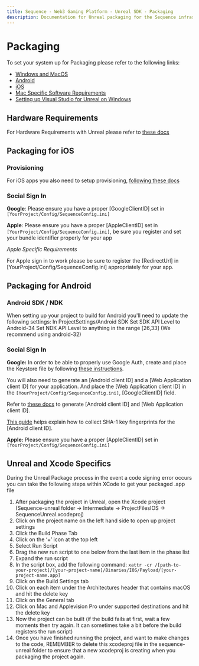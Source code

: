 ```yaml
---
title: Sequence - Web3 Gaming Platform - Unreal SDK - Packaging
description: Documentation for Unreal packaging for the Sequence infrastructure stack for web3 gaming.
---
```


# Packaging

To set your system up for Packaging please refer to the following links:

- [Windows and MacOS](https://dev.epicgames.com/documentation/en-us/unreal-engine/packaging-unreal-engine-projects?application_version=5.3)
- [Android](https://dev.epicgames.com/documentation/en-us/unreal-engine/packaging-android-projects-in-unreal-engine?application_version=5.3)
- [iOS](https://dev.epicgames.com/documentation/en-us/unreal-engine/packaging-ios-projects-in-unreal-engine?application_version=5.3)
- [Mac Specific Software Requirements](https://dev.epicgames.com/documentation/en-us/unreal-engine/hardware-and-software-specifications-for-unreal-engine)
- [Setting up Visual Studio for Unreal on Windows](https://dev.epicgames.com/documentation/en-us/unreal-engine/setting-up-visual-studio-development-environment-for-cplusplus-projects-in-unreal-engine)

## Hardware Requirements

For Hardware Requirements with Unreal please refer to [these docs](https://dev.epicgames.com/documentation/en-us/unreal-engine/hardware-and-software-specifications-for-unreal-engine?application_version=5.3)

## Packaging for iOS

### Provisioning

For iOS apps you also need to setup provisioning, [following these docs](https://dev.epicgames.com/documentation/en-us/unreal-engine/setting-up-ios-tvos-and-ipados-provisioning-profiles-and-signing-certificates-for-unreal-engine-projects?application_version=5.3)

### Social Sign In

**Google**: Please ensure you have a proper [GoogleClientID] set in `[YourProject/Config/SequenceConfig.ini]`

**Apple**: Please ensure you have a proper [AppleClientID] set in `[YourProject/Config/SequenceConfig.ini]`, be sure you register and set your bundle identifier properly for your app

*Apple Specific Requirements*

For Apple sign in to work please be sure to register the [RedirectUrl] in [YourProject/Config/SequenceConfig.ini] appropriately for your app.

## Packaging for Android

### Android SDK / NDK

When setting up your project to build for Android you'll need to update the following settings:
In ProjectSettings/Android SDK
Set SDK API Level to Android-34
Set NDK API Level to anything in the range [26,33] (We recommend using android-32)

### Social Sign In

**Google:** In order to be able to properly use Google Auth, create and place the Keystore file by following [these instructions](https://dev.epicgames.com/documentation/en-us/unreal-engine/signing-android-projects-for-release-on-the-google-play-store-with-unreal-engine?application_version=5.1).

You will also need to generate an [Android client ID] and a [Web Application client ID] for your application. And place the [Web Application client ID] in the `[YourProject/Config/SequenceConfig.ini]`, [GoogleClientID] field.

Refer to [these docs](https://developers.google.com/identity/one-tap/android/get-started#api-console) to generate [Android client ID] and [Web Application client ID].

[This guide](https://https://developers.google.com/android/guides/client-auth?hl=es-419) helps explain how to collect SHA-1 key fingerprints for the [Android client ID].

**Apple:** Please ensure you have a proper [AppleClientID] set in `[YourProject/Config/SequenceConfig.ini]`

## Unreal and Xcode Specifics
During the Unreal Package process in the event a code signing error occurs you can take the following steps within XCode to get your packaged .app file

1) After packaging the project in Unreal, open the Xcode project (Sequence-unreal folder -> Intermediate -> ProjectFilesIOS -> SequenceUnreal.xcodeproj)
2) Click on the project name on the left hand side to open up project settings
3) Click the Build Phase Tab
4) Click on the ‘+’ icon at the top left
5) Select Run Script
6) Drag the new run script to one below from the last item in the phase list
7) Expand the run script
8) In the script box, add the following command: `xattr -cr /[path-to-your-project]/[your-project-name]/Binaries/IOS/Payload/[your-project-name.app]`
9) Click on the Build Settings tab
10) Click on each item under the Architectures header that contains macOS and hit the delete key
11) Click on the General tab
12) Click on Mac and Applevision Pro under supported destinations and hit the delete key
13) Now the project can be built (if the build fails at first, wait a few moments then try again. It can sometimes take a bit before the build registers the run script)
14) Once you have finished running the project, and want to make changes to the code, REMEMBER to delete this xcodeproj file in the sequence-unreal folder to ensure that a new xcodeproj is creating when you packaging the project again.